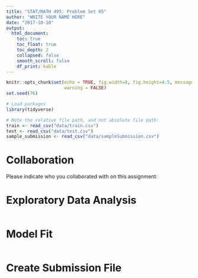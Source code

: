 ```yaml
---
title: "STAT/MATH 495: Problem Set 05"
author: "WRITE YOUR NAME HERE"
date: "2017-10-10"
output:
  html_document:
    toc: true
    toc_float: true
    toc_depth: 2
    collapsed: false
    smooth_scroll: false
    df_print: kable
---
```



```r
knitr::opts_chunk$set(echo = TRUE, fig.width=8, fig.height=4.5, message=FALSE, 
                      warning = FALSE)
set.seed(76)

# Load packages
library(tidyverse)

# Note the relative file path, and not absolute file path:
train <- read_csv("data/train.csv")
test <- read_csv("data/test.csv")
sample_submission <- read_csv("data/sampleSubmission.csv")
```


# Collaboration

Please indicate who you collaborated with on this assignment:


# Exploratory Data Analysis

```r

```


# Model Fit

```r

```


# Create Submission File

```r

```